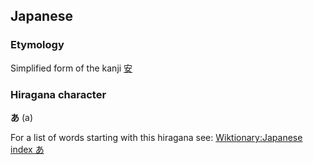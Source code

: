 == Japanese ==
===Etymology===
Simplified form of the kanji [[安]]

===Hiragana character===
'''あ''' (a)

For a list of words starting with this hiragana see: [[Wiktionary:Japanese index あ]]